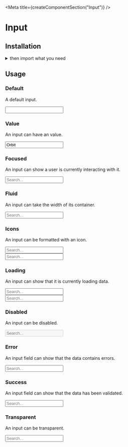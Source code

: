 
<Meta title={createComponentSection("Input")} />

<Anchor storyId="components-input--default-story" />

<SemanticLink docPath="/elements/input" />

# Input

## Installation

<PackageInstallation />

<details><summary >then import what you need</summary>

```javascript
    import { Input } from "semantic-ui-react";
```
</details>

## Usage

### Default

A default input.

<Preview>
    <Story name="default">
        <Input />
    </Story>
</Preview>

### Value

An input can have an value.

<Preview>
    <Story name="value">
        <Input value="Orbit" />
    </Story>
</Preview>

### Focused

An input can show a user is currently interacting with it.

<Preview>
    <Story name="focused">
        <Input focus placeholder="Search..." />
    </Story>
</Preview>

### Fluid

An input can take the width of its container.

<Preview>
    <Story name="fluid">
        <Input fluid placeholder="Search..." />
    </Story>
</Preview>

### Icons

An input can be formatted with an icon.

<Preview>
    <Story name="icon">
        <div className="flex flex-column mw5">
            <div className="mb4">
                <Input icon="search" placeholder="Search..." />
            </div>
            <div>
                <Input iconPosition="left" icon="search" placeholder="Search..." />
            </div>
        </div>
    </Story>
</Preview>

### Loading

An input can show that it is currently loading data.

<Preview>
    <Story name="loading">
        <div className="flex flex-column mw5">
            <div className="mb4">
                <Input loading icon="search" placeholder="Search..." />
            </div>
            <div>
                <Input loading iconPosition="left" icon="search" placeholder="Search..." />
            </div>
        </div>
    </Story>
</Preview>

### Disabled

An input can be disabled.

<Preview>
    <Story name="disabled">
        <Input disabled placeholder="Search..." />
    </Story>
</Preview>

### Error

An input field can show that the data contains errors.

<Preview>
    <Story name="error">
        <Input error placeholder="Search..." />
    </Story>
</Preview>

### Success

An input field can show that the data has been validated.

<Preview>
    <Story name="success">
        <Input className="success" placeholder="Search..." />
    </Story>
</Preview>

### Transparent

An input can be transparent.

<Preview>
    <Story name="transparent">
        <Input className="transparent" placeholder="Search..." />
    </Story>
</Preview>

